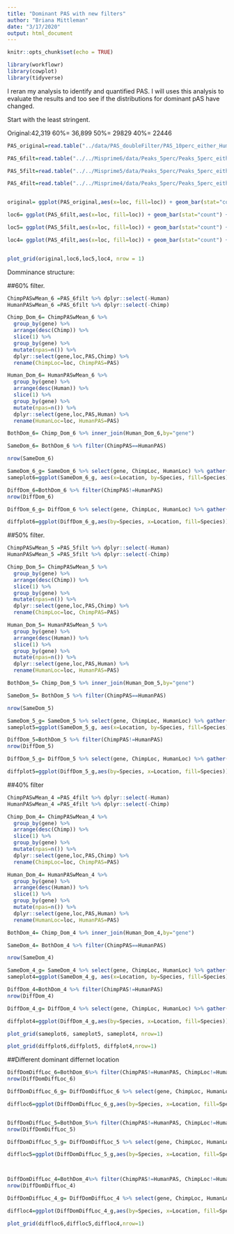 ```yaml
---
title: "Dominant PAS with new filters"
author: "Briana Mittleman"
date: "3/17/2020"
output: html_document
---
```


```r
knitr::opts_chunk$set(echo = TRUE)
```

```r
library(workflowr)
library(cowplot)
library(tidyverse)
```

I reran my analysis to identify and quantified PAS. I will uses this analysis to evaluate the results and too see if the distributions for dominant pAS have changed.  

Start with the least stringent. 


Original:42,319
60%= 36,899
50%= 29829
40%= 22446


```r
PAS_original=read.table("../data/PAS_doubleFilter/PAS_10perc_either_HumanCoord_BothUsage_meta_doubleFilter.txt", header = T, stringsAsFactors = F)

PAS_6filt=read.table("../../Misprime6/data/Peaks_5perc/Peaks_5perc_either_bothUsage.txt", header = T,stringsAsFactors = F)

PAS_5filt=read.table("../../Misprime5/data/Peaks_5perc/Peaks_5perc_either_bothUsage.txt", header = T,stringsAsFactors = F)

PAS_4filt=read.table("../../Misprime4/data/Peaks_5perc/Peaks_5perc_either_bothUsage.txt", header = T,stringsAsFactors = F)


original= ggplot(PAS_original,aes(x=loc, fill=loc)) + geom_bar(stat="count") + scale_fill_brewer(palette = "Dark2")+ labs(x="", y="PAS count", title="Original filter Location \n (n=42,319)")+ theme(legend.position = "none")

loc6= ggplot(PAS_6filt,aes(x=loc, fill=loc)) + geom_bar(stat="count") + scale_fill_brewer(palette = "Dark2")+ labs(x="", y="PAS count", title="60% T filter Location \n (n=36,899)")+ theme(legend.position = "none")

loc5= ggplot(PAS_5filt,aes(x=loc, fill=loc)) + geom_bar(stat="count") + scale_fill_brewer(palette = "Dark2")+ labs(x="", y="PAS count", title="50% T filter Location \n (n=29,829)")+ theme(legend.position = "none")

loc4= ggplot(PAS_4filt,aes(x=loc, fill=loc)) + geom_bar(stat="count") + scale_fill_brewer(palette = "Dark2")+ labs(x="", y="PAS count", title="40% T filter Location \n (n=22,446)")+ theme(legend.position = "none")


plot_grid(original,loc6,loc5,loc4, nrow = 1)
```


Domminance structure:  

##60%  filter. 

```r
ChimpPASwMean_6 =PAS_6filt %>% dplyr::select(-Human)
HumanPASwMean_6 =PAS_6filt %>% dplyr::select(-Chimp)
```


```r
Chimp_Dom_6= ChimpPASwMean_6 %>%
  group_by(gene) %>%
  arrange(desc(Chimp)) %>% 
  slice(1) %>% 
  group_by(gene) %>% 
  mutate(npas=n()) %>% 
  dplyr::select(gene,loc,PAS,Chimp) %>% 
  rename(ChimpLoc=loc, ChimpPAS=PAS)

Human_Dom_6= HumanPASwMean_6 %>%
  group_by(gene) %>%
  arrange(desc(Human)) %>% 
  slice(1) %>% 
  group_by(gene) %>% 
  mutate(npas=n()) %>% 
  dplyr::select(gene,loc,PAS,Human) %>% 
  rename(HumanLoc=loc, HumanPAS=PAS)

BothDom_6= Chimp_Dom_6 %>% inner_join(Human_Dom_6,by="gene")

SameDom_6= BothDom_6 %>% filter(ChimpPAS==HumanPAS)

nrow(SameDom_6)
```

```r
SameDom_6_g= SameDom_6 %>% select(gene, ChimpLoc, HumanLoc) %>% gather("Species", "Location", -gene)
sameplot6=ggplot(SameDom_6_g, aes(x=Location, by=Species, fill=Species))+ geom_bar(stat="count",position = "Dodge") + labs(x="Location", y="Number of Genes", title="Matching Dominant PAS for genes \n 60% (n=7792)")+scale_fill_brewer(palette = "Dark2")+theme(legend.position='bottom')
```

```r
DiffDom_6=BothDom_6 %>% filter(ChimpPAS!=HumanPAS)
nrow(DiffDom_6)

DiffDom_6_g= DiffDom_6 %>% select(gene, ChimpLoc, HumanLoc) %>% gather("Species", "Location", -gene)

diffplot6=ggplot(DiffDom_6_g,aes(by=Species, x=Location, fill=Species))+ geom_histogram(stat="count",position = "dodge") + labs(x="Location", y="Number of Genes", title="Different Dominant PAS \n 60% (n=1636)") + scale_fill_brewer(palette = "Dark2")+theme(legend.position='bottom')
```


##50%  filter. 

```r
ChimpPASwMean_5 =PAS_5filt %>% dplyr::select(-Human)
HumanPASwMean_5 =PAS_5filt %>% dplyr::select(-Chimp)
```


```r
Chimp_Dom_5= ChimpPASwMean_5 %>%
  group_by(gene) %>%
  arrange(desc(Chimp)) %>% 
  slice(1) %>% 
  group_by(gene) %>% 
  mutate(npas=n()) %>% 
  dplyr::select(gene,loc,PAS,Chimp) %>% 
  rename(ChimpLoc=loc, ChimpPAS=PAS)

Human_Dom_5= HumanPASwMean_5 %>%
  group_by(gene) %>%
  arrange(desc(Human)) %>% 
  slice(1) %>% 
  group_by(gene) %>% 
  mutate(npas=n()) %>% 
  dplyr::select(gene,loc,PAS,Human) %>% 
  rename(HumanLoc=loc, HumanPAS=PAS)

BothDom_5= Chimp_Dom_5 %>% inner_join(Human_Dom_5,by="gene")

SameDom_5= BothDom_5 %>% filter(ChimpPAS==HumanPAS)

nrow(SameDom_5)
```

```r
SameDom_5_g= SameDom_5 %>% select(gene, ChimpLoc, HumanLoc) %>% gather("Species", "Location", -gene)
sameplot5=ggplot(SameDom_5_g, aes(x=Location, by=Species, fill=Species))+ geom_bar(stat="count",position = "Dodge") + labs(x="Location", y="Number of Genes", title="Matching Dominant PAS for genes\n 50% (n=7531)")+scale_fill_brewer(palette = "Dark2")+theme(legend.position='bottom')
```

```r
DiffDom_5=BothDom_5 %>% filter(ChimpPAS!=HumanPAS)
nrow(DiffDom_5)

DiffDom_5_g= DiffDom_5 %>% select(gene, ChimpLoc, HumanLoc) %>% gather("Species", "Location", -gene)

diffplot5=ggplot(DiffDom_5_g,aes(by=Species, x=Location, fill=Species))+ geom_histogram(stat="count",position = "dodge") + labs(x="Location", y="Number of Genes", title="Different Dominant PAS \n 50% (n=1352)") + scale_fill_brewer(palette = "Dark2")+theme(legend.position='bottom')
```


##40% filter


```r
ChimpPASwMean_4 =PAS_4filt %>% dplyr::select(-Human)
HumanPASwMean_4 =PAS_4filt %>% dplyr::select(-Chimp)
```


```r
Chimp_Dom_4= ChimpPASwMean_4 %>%
  group_by(gene) %>%
  arrange(desc(Chimp)) %>% 
  slice(1) %>% 
  group_by(gene) %>% 
  mutate(npas=n()) %>% 
  dplyr::select(gene,loc,PAS,Chimp) %>% 
  rename(ChimpLoc=loc, ChimpPAS=PAS)

Human_Dom_4= HumanPASwMean_4 %>%
  group_by(gene) %>%
  arrange(desc(Human)) %>% 
  slice(1) %>% 
  group_by(gene) %>% 
  mutate(npas=n()) %>% 
  dplyr::select(gene,loc,PAS,Human) %>% 
  rename(HumanLoc=loc, HumanPAS=PAS)

BothDom_4= Chimp_Dom_4 %>% inner_join(Human_Dom_4,by="gene")

SameDom_4= BothDom_4 %>% filter(ChimpPAS==HumanPAS)

nrow(SameDom_4)
```

```r
SameDom_4_g= SameDom_4 %>% select(gene, ChimpLoc, HumanLoc) %>% gather("Species", "Location", -gene)
sameplot4=ggplot(SameDom_4_g, aes(x=Location, by=Species, fill=Species))+ geom_bar(stat="count",position = "Dodge") + labs(x="Location", y="Number of Genes", title="Matching Dominant PAS for genes \n 40% (n=6949)")+scale_fill_brewer(palette = "Dark2")+theme(legend.position='bottom')
```

```r
DiffDom_4=BothDom_4 %>% filter(ChimpPAS!=HumanPAS)
nrow(DiffDom_4)

DiffDom_4_g= DiffDom_4 %>% select(gene, ChimpLoc, HumanLoc) %>% gather("Species", "Location", -gene)

diffplot4=ggplot(DiffDom_4_g,aes(by=Species, x=Location, fill=Species))+ geom_histogram(stat="count",position = "dodge") + labs(x="Location", y="Number of Genes", title="Different Dominant PAS \n 40% (n=1099)") + scale_fill_brewer(palette = "Dark2")+theme(legend.position='bottom')
```



```r
plot_grid(sameplot6, sameplot5, sameplot4, nrow=1)

plot_grid(diffplot6,diffplot5, diffplot4,nrow=1)
```


##Different dominant differnet location  

```r
DiffDomDiffLoc_6=BothDom_6%>% filter(ChimpPAS!=HumanPAS, ChimpLoc!=HumanLoc)
nrow(DiffDomDiffLoc_6)

DiffDomDiffLoc_6_g= DiffDomDiffLoc_6 %>% select(gene, ChimpLoc, HumanLoc) %>% gather("Species", "Location", -gene)

diffloc6=ggplot(DiffDomDiffLoc_6_g,aes(by=Species, x=Location, fill=Species))+ geom_histogram(stat="count",position = "dodge") + labs(x="Location", y="Number of Genes", title="Different Dominant PAS (diff loc) \n 60% (n=768)") + scale_fill_brewer(palette = "Dark2")+theme(legend.position='bottom')


DiffDomDiffLoc_5=BothDom_5%>% filter(ChimpPAS!=HumanPAS, ChimpLoc!=HumanLoc)
nrow(DiffDomDiffLoc_5)

DiffDomDiffLoc_5_g= DiffDomDiffLoc_5 %>% select(gene, ChimpLoc, HumanLoc) %>% gather("Species", "Location", -gene)

diffloc5=ggplot(DiffDomDiffLoc_5_g,aes(by=Species, x=Location, fill=Species))+ geom_histogram(stat="count",position = "dodge") + labs(x="Location", y="Number of Genes", title="Different Dominant PAS (diff loc) \n 50% (n=586)") + scale_fill_brewer(palette = "Dark2")+theme(legend.position='bottom')



DiffDomDiffLoc_4=BothDom_4%>% filter(ChimpPAS!=HumanPAS, ChimpLoc!=HumanLoc)
nrow(DiffDomDiffLoc_4)

DiffDomDiffLoc_4_g= DiffDomDiffLoc_4 %>% select(gene, ChimpLoc, HumanLoc) %>% gather("Species", "Location", -gene)

diffloc4=ggplot(DiffDomDiffLoc_4_g,aes(by=Species, x=Location, fill=Species))+ geom_histogram(stat="count",position = "dodge") + labs(x="Location", y="Number of Genes", title="Different Dominant PAS (diff loc) \n 40% (n=490)") + scale_fill_brewer(palette = "Dark2")+theme(legend.position='bottom')
```
```r
plot_grid(diffloc6,diffloc5,diffloc4,nrow=1)
```

